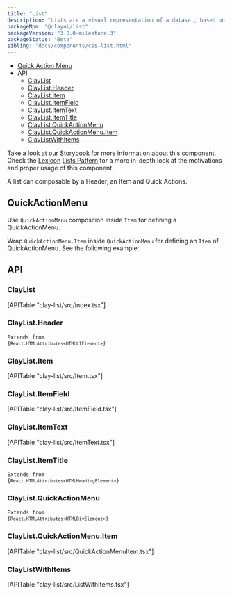 ```yaml
---
title: "List"
description: "Lists are a visual representation of a dataset, based on groups of related content, that is organized vertically."
packageNpm: "@clayui/list"
packageVersion: "3.0.0-milestone.3"
packageStatus: "Beta"
sibling: "docs/components/css-list.html"
---
```



<div class="nav-toc-absolute">
<div class="nav-toc">

- [Quick Action Menu](#quick-action-menu)
- [API](#api)
  - [ClayList](#claylist)
  - [ClayList.Header](#claylist.header)
  - [ClayList.Item](#claylist.item)
  - [ClayList.ItemField](#claylist.itemfield)
  - [ClayList.ItemText](#claylist.itemtext)
  - [ClayList.ItemTitle](#claylist.itemtitle)
  - [ClayList.QuickActionMenu](#claylist.quickactionmenu)
  - [ClayList.QuickActionMenu.Item](#claylist.quickactionmenu.item)
  - [ClayListWithItems](#claylistwithitems)

</div>
</div>

<div class="clay-site-alert alert alert-warning">
    Take a look at our <a href="https://storybook-clayui.netlify.com/?path=/story/claylist--simple">Storybook</a> for more information about this component.
</div>

<div class="clay-site-alert alert alert-info">
	Check the <a href="https://liferay.design/lexicon/">Lexicon</a> <a href="https://liferay.design/lexicon/core-components/lists/">Lists Pattern</a> for a more in-depth look at the motivations and proper usage of this component.
</div>

A list can composable by a Header, an Item and Quick Actions.

<List />

## QuickActionMenu

Use `QuickActionMenu` composition inside `Item` for defining a QuickActionMenu. 

Wrap `QuickActionMenu.Item` inside `QuickActionMenu` for defining an `Item` of QuickActionMenu. See the following example:

<ListQuickActionsMenu />

## API

### ClayList

<div>
	[APITable "clay-list/src/index.tsx"]
</div>

### ClayList.Header

<code class="list-api-item-type">Extends from {`React.HTMLAttributes<HTMLLIElement>`}</code>

### ClayList.Item

<div>
	[APITable "clay-list/src/Item.tsx"]
</div>

### ClayList.ItemField

<div>
	[APITable "clay-list/src/ItemField.tsx"]
</div>

### ClayList.ItemText

<div>
	[APITable "clay-list/src/ItemText.tsx"]
</div>

### ClayList.ItemTitle

<code class="list-api-item-type">Extends from {`React.HTMLAttributes<HTMLHeadingElement>`}</code>

### ClayList.QuickActionMenu

<code class="list-api-item-type">Extends from {`React.HTMLAttributes<HTMLDivElement>`}</code>

### ClayList.QuickActionMenu.Item

<div>
	[APITable "clay-list/src/QuickActionMenuItem.tsx"]
</div>

### ClayListWithItems

<div>
	[APITable "clay-list/src/ListWithItems.tsx"]
</div>
